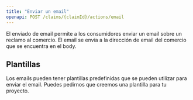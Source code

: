 ```yaml
---
title: "Enviar un email"
openapi: POST /claims/{claimId}/actions/email
---
```


El enviado de email permite a los consumidores enviar un email sobre un reclamo al comercio. El email se envía a la dirección de email del comercio que se encuentra en el body.

## Plantillas

Los emails pueden tener plantillas predefinidas que se pueden utilizar para enviar el email. Puedes pedirnos que creemos una plantilla para tu proyecto.
